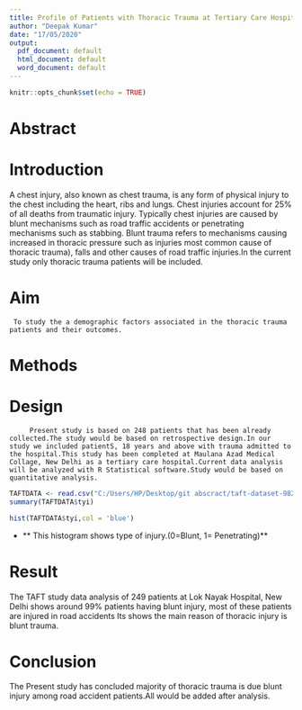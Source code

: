 ---
title: Profile of Patients with Thoracic Trauma at Tertiary Care Hospital in Delhi
author: "Deepak Kumar"
date: "17/05/2020"
output:
  pdf_document: default
  html_document: default
  word_document: default
---

```{r setup, include=FALSE}
knitr::opts_chunk$set(echo = TRUE)
```

# Abstract

# Introduction 
  A chest injury, also known as chest trauma, is any form of physical injury to the chest including the heart, ribs and lungs. Chest injuries account for 25% of all deaths from traumatic injury. Typically chest injuries are caused by blunt mechanisms such as road traffic accidents or penetrating mechanisms such as stabbing. Blunt trauma refers to mechanisms causing increased in thoracic pressure such as injuries most common cause of thoracic trauma), falls and other causes of road traffic injuries.In the current study only thoracic trauma patients will be included. 

# Aim
     To study the a demographic factors associated in the thoracic trauma patients and their outcomes.

# Methods
  
# Design 
         Present study is based on 248 patients that has been already collected.The study would be based on retrospective design.In our study we included patientS, 18 years and above with trauma admitted to the hospital.This study has been completed at Maulana Azad Medical Collage, New Delhi as a tertiary care hospital.Current data analysis will be analyzed with R Statistical software.Study would be based on quantitative analysis.  
 

```{r}
TAFTDATA <- read.csv("C:/Users/HP/Desktop/git abscract/taft-dataset-9825-20200608232208.csv")
summary(TAFTDATA$tyi)
```
```{r}
hist(TAFTDATA$tyi,col = 'blue')
```


  * ** This histogram shows type of injury.(0=Blunt, 1= Penetrating)**
  
# Result
  The TAFT study data analysis of 249 patients at Lok Nayak Hospital, New Delhi shows around 99% patients having blunt injury, most of these patients are injured in road accidents Its shows the main reason of thoracic injury is blunt trauma.<!-- First report how many total patients are there. Second what is the percentage of thoracic injuries. Then report the gender, age distribution, mechanism of injury, type of injury (blunt or penetrating) and most importantly mortality rate in thoracic patients.--> 
    
# Conclusion
The Present study has concluded majority of thoracic trauma is due blunt injury among road accident patients.All would be added after analysis.<!--Good. You'll also be able to describe what is main mechanism of thoracic injury, mortality rate after you run codes for them-->